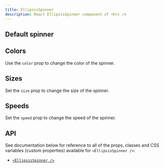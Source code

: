 ```yaml
---
title: EllipsisSpinner
description: React EllipsisSpinner component of <hrc />
---
```



## Default spinner

<Demo layout="row">
  <Demos.EllipsisSpinnerDefault />
</Demo>

<SourceCode code={defaultCode} title="default.tsx" />

## Colors

Use the `color` prop to change the color of the spinner.

<Demo layout="row">
  <Demos.EllipsisSpinnerColors />
</Demo>

<SourceCode code={colorsCode} title="colors.tsx" />

## Sizes

Set the `size` prop to change the size of the spinner.

<Demo layout="row">
  <Demos.EllipsisSpinnerSizes />
</Demo>

<SourceCode code={sizesCode} title="sizes.tsx" />

## Speeds

Set the `speed` prop to change the speed of the spinner.

<Demo layout="row">
  <Demos.EllipsisSpinnerSpeeds />
</Demo>

<SourceCode code={speedsCode} title="speeds.tsx" />

## API

See documentation below for reference to all of the props, classes and CSS
variables (custom properties) available for `<EllipsisSpinner />`:

- [`<EllipsisSpinner />`](/hrc/api/ellipsis-spinner)
